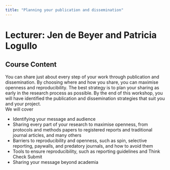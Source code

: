 ```yaml
---
title: "Planning your publication and dissemination"
---
```


# Lecturer: Jen de Beyer and Patricia Logullo

## Course Content

You can share just about every step of your work through publication and dissemination. By choosing where and how you share, you can maximise openness and reproducibility. The best strategy is to plan your sharing as early in the research process as possible.
By the end of this workshop, you will have identified the publication and dissemination strategies that suit you and your project.  
We will cover  

* Identifying your message and audience  
* Sharing every part of your research to maximise openness, from protocols and methods papers to registered reports and traditional journal articles, and many others  
* Barriers to reproducibility and openness, such as spin, selective reporting, paywalls, and predatory journals, and how to avoid them  
* Tools to ensure reproducibility, such as reporting guidelines and Think Check Submit  
* Sharing your message beyond academia  

